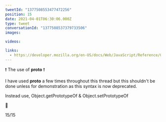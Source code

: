 ```yaml
---
tweetId: "1377508553477472256"
position: 15
date: 2021-04-01T06:30:06.000Z
type: tweet
conversationId: "1377508537379733506"
images:

videos:

links:
  - https://developer.mozilla.org/en-US/docs/Web/JavaScript/Reference/Global_Objects/Object/proto
---
```


❗ The use of **proto** ❗

I have used **proto** a few times throughout this thread but this shouldn't be done unless for demonstration as this syntax is now deprecated.

Instead use, Object.getPrototypeOf & Object.setPrototypeOf

🔗

15/15
